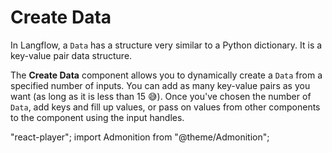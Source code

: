 
# Create Data

In Langflow, a `Data` has a structure very similar to a Python dictionary. It is a key-value pair data structure.

The **Create Data** component allows you to dynamically create a `Data` from a specified number of inputs. You can add as many key-value pairs as you want (as long as it is less than 15 😅). Once you've chosen the number of `Data`, add keys and fill up values, or pass on values from other components to the component using the input handles.

<div
  style={{ marginBottom: "20px", display: "flex", justifyContent: "center" }}
>
  <ReactPlayer playing controls url="/videos/create_record.mp4" />
</div>
"react-player"; import Admonition from "@theme/Admonition";
